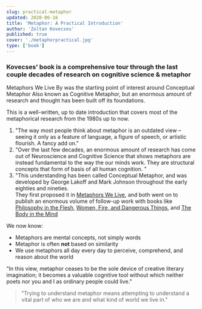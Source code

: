 ```yaml
---
slug: practical-metaphor
updated: 2020-06-16
title: 'Metaphor: A Practical Introduction'
author: 'Zoltan Kovecses'
published: true
cover: './metaphorpractical.jpg'
type: ['book']
---
```


### Kovecses' book is a comprehensive tour through the last couple decades of research on cognitive science & metaphor

<p>Metaphors We Live By was the starting point of interest around Conceptual Metaphor <Footnote idName={1}>Also known as Cognitive Metaphor</Footnote>, but an enormous amount of research and thought has been built off its foundations.

This is a well-written, up to date introduction that covers most of the metaphorical research from the 1980s up to now.</p>

1. "The way most people think about metaphor is an outdated view – seeing it only as a feature of language, a figure of speech, or artistic flourish. A fancy add on."
2. "Over the last few decades, an enormous amount of research has come out of Neuroscience and Cognitive Science that shows metaphors are instead fundamental to the way the our minds work. They are structural concepts that form of basis of all human cognition.
"
3. "This understanding has been called Conceptual Metaphor, and was developed by George Lakoff and Mark Johnson throughout the early eighties and nineties.  
They first proposed it in [Metaphors We Live](https://www.librarything.com/work/63333), and both went on to publish an enormous volume of follow-up work with books like [Philosophy in the Flesh](https://www.librarything.com/work/45956), [Women, Fire, and Dangerous Things](https://www.librarything.com/work/63555), and [The Body in the Mind](https://www.librarything.com/work/253084)

We now know:
- Metaphors are mental concepts, not simply words
- Metaphor is often __not__ based on similarity
- We use metaphors all day every day to perceive, comprehend, and reason about the world

"In this view, metaphor ceases to be the sole device of creative literary imagination; it becomes a valuable cognitive tool without which neither poets nor you and I as ordinary people could live."
> "Trying to understand metaphor means attempting to understand a vital part of who we are and what kind of world we live in."

